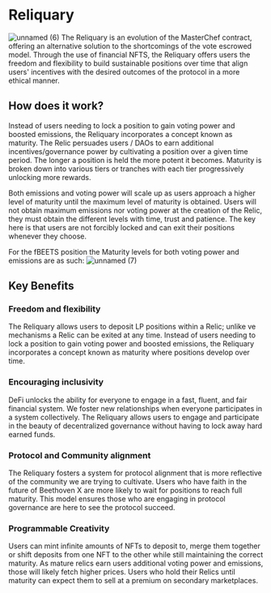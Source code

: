 # Reliquary
![unnamed (6)](https://user-images.githubusercontent.com/109503546/208074843-5eab2bbd-443f-4265-ad9e-071061f2c7af.png)
The Reliquary is an evolution of the MasterChef contract, offering an alternative solution to the shortcomings of the vote escrowed model. Through the use of financial NFTS, the Reliquary offers users the freedom and flexibility to build sustainable positions over time that align users' incentives with the desired outcomes of the protocol in a more ethical manner.

## How does it work?
Instead of users needing to lock a position to gain voting power and boosted emissions, the Reliquary incorporates a concept known as maturity. The Relic persuades users / DAOs to earn additional incentives/governance power by cultivating a position over a given time period. The longer a position is held the more potent it becomes. Maturity is broken down into various tiers or tranches with each tier progressively unlocking more rewards. 

Both emissions and voting power will scale up as users approach a higher level of maturity until the maximum level of maturity is obtained. Users will not obtain maximum emissions nor voting power at the creation of the Relic, they must obtain the different levels with time, trust and patience. The key here is that users are not forcibly locked and can exit their positions whenever they choose.

For the fBEETS position the Maturity levels for both voting power and emissions are as such:
![unnamed (7)](https://user-images.githubusercontent.com/109503546/208075266-34ff7e05-608c-4be3-9d83-a7f65575be29.png)

## Key Benefits 

### Freedom and flexibility 
The Reliquary allows users to deposit LP positions within a Relic; unlike ve mechanisms a Relic can be exited at any time. Instead of users needing to lock a position to gain voting power and boosted emissions, the Reliquary incorporates a concept known as maturity where positions develop over time.

### Encouraging inclusivity
DeFi unlocks the ability for everyone to engage in a fast, fluent, and fair financial system. We foster new relationships when everyone participates in a system collectively. The Reliquary allows users to engage and participate in the beauty of decentralized governance without having to lock away hard earned funds.


### Protocol and Community alignment
The Reliquary fosters a system for protocol alignment that is more reflective of the community we are trying to cultivate. Users who have faith in the future of Beethoven X are more likely to wait for positions to reach full maturity. This model ensures those who are engaging in protocol governance are here to see the protocol succeed. 


### Programmable Creativity
Users can mint infinite amounts of NFTs to deposit to, merge them together or shift deposits from one NFT to the other while still maintaining the correct maturity. As mature relics earn users additional voting power and emissions, those will likely fetch higher prices. Users who hold their Relics until maturity can expect them to sell at a premium on secondary marketplaces.  
